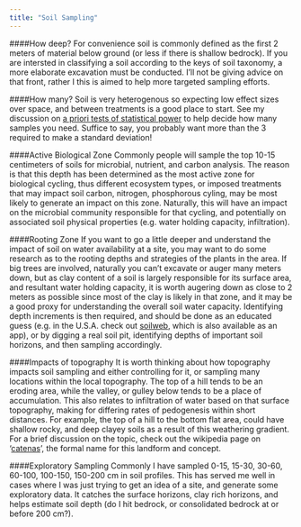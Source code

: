 ```yaml
---
title: "Soil Sampling"
---
```


####How deep?
For convenience soil is commonly defined as the first 2 meters of material below ground  (or less if there is shallow bedrock). If you are intersted in classifying a soil according to the keys of soil taxonomy, a more elaborate excavation must be conducted. I'll not be giving advice on that front, rather I this is aimed to help more targeted sampling efforts.

####How many?
Soil is very heterogenous so expecting low effect sizes over space, and between treatments is a good place to start. See my discussion on [a priori tests of statistical power](power.html) to help decide how many samples you need. Suffice to say, you probably want more than the 3 required to make a standard deviation!

####Active Biological Zone
Commonly people will sample the top 10-15 centimeters of soils for microbial, nutrient, and carbon analysis. The reason is that this depth has been determined as the most active zone for biological cycling, thus different ecosystem types, or imposed treatments that may impact soil carbon, nitrogen, phosphorous cyling, may be most likely to generate an impact on this zone. Naturally, this will have an impact on the microbial community responsible for that cycling, and potentially on associated soil physical properties (e.g. water holding capacity, infiltration).

####Rooting Zone
If you want to go a little deeper and understand the impact of soil on water availability at a site, you may want to do some research as to the rooting depths and strategies of the plants in the area. If big trees are involved, naturally you can't excavate or auger many meters down, but as clay content of a soil is largely responsible for its surface area, and resultant water holding capacity, it is worth augering down as close to 2 meters as possible since most of the clay is likely in that zone, and it may be a good proxy for understanding the overall soil water capacity. Identifying depth increments is then required, and should be done as an educated guess (e.g. in the U.S.A. check out [soilweb](https://casoilresource.lawr.ucdavis.edu/gmap/), which is also available as an app), or by digging a real soil pit, identifying depths of important soil horizons, and then sampling accordingly.

####Impacts of topography
It is worth thinking about how topography impacts soil sampling and either controlling for it, or sampling many locations within the local topography. The top of a hill tends to be an eroding area, while the valley, or gulley below tends to be a place of accumulation. This also relates to infiltration of water based on that surface topography, making for differing rates of pedogenesis within short distances. For example, the top of a hill to the bottom flat area, could have shallow rocky, and deep clayey soils as a result of this weathering gradient. For a brief discussion on the topic, check out the wikipedia page on '[catenas](https://en.wikipedia.org/wiki/Catena_(soil))', the formal name for this landform and concept. 

####Exploratory Sampling
Commonly I have sampled 0-15, 15-30, 30-60, 60-100, 100-150, 150-200 cm in soil profiles. This has served me well in cases where I was just trying to get an idea of a site, and generate some exploratory data. It catches the surface horizons, clay rich horizons, and helps estimate soil depth (do I hit bedrock, or consolidated bedrock at or before 200 cm?).